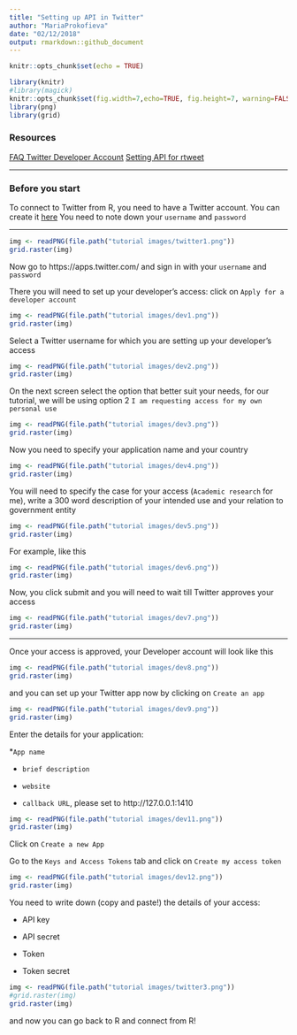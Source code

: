```yaml
---
title: "Setting up API in Twitter"
author: "MariaProkofieva"
date: "02/12/2018"
output: rmarkdown::github_document
---
```


```r
knitr::opts_chunk$set(echo = TRUE)
```
```r
library(knitr)
#library(magick)
knitr::opts_chunk$set(fig.width=7,echo=TRUE, fig.height=7, warning=FALSE, message=FALSE,prompt=T,tidy=T,include=TRUE,cache=TRUE,fig.align='center',fig.asp=0.50,opts.label ="squarefigure",cache = TRUE)
library(png)
library(grid)
```
### Resources
[FAQ Twitter Developer Account](https://developer.twitter.com/en/docs/accounts-and-users/subscribe-account-activity/FAQ.html)
[Setting API for rtweet](https://rtweet.info/articles/auth.html)

______

### Before you start
To connect to Twitter from R, you need to have a Twitter account. You can create it [here](https://twitter.com/signup) 
You need to note down your `username` and `password`

________


```r
img <- readPNG(file.path("tutorial images/twitter1.png"))
grid.raster(img)
```


Now go to https://apps.twitter.com/ and sign in with your `username` and `password`

There you will need to set up your developer's access: click on `Apply for a developer account`

```r
img <- readPNG(file.path("tutorial images/dev1.png"))
grid.raster(img)
```

Select a Twitter username for which you are setting up your developer's access

```r
img <- readPNG(file.path("tutorial images/dev2.png"))
grid.raster(img)
```

On the next screen select the option that better suit your needs, for our tutorial, we will be using option 2 `I am requesting access for my own personal use`

```r
img <- readPNG(file.path("tutorial images/dev3.png"))
grid.raster(img)
```

Now you need to specify your application name and your country

```r
img <- readPNG(file.path("tutorial images/dev4.png"))
grid.raster(img)
```

You will need to specify the case for your access (`Academic research` for me), write a 300 word description of your intended use and your relation to government entity

```r
img <- readPNG(file.path("tutorial images/dev5.png"))
grid.raster(img)
```

For example, like this

```r
img <- readPNG(file.path("tutorial images/dev6.png"))
grid.raster(img)
```

Now, you click submit and you will need to wait till Twitter approves your access

```r
img <- readPNG(file.path("tutorial images/dev7.png"))
grid.raster(img)
```
_______________

Once your access is approved, your Developer account will look like this

```r
img <- readPNG(file.path("tutorial images/dev8.png"))
grid.raster(img)
```

and you can set up your Twitter app now by clicking on `Create an app`

```r
img <- readPNG(file.path("tutorial images/dev9.png"))
grid.raster(img)
```

Enter the details for your application:

*`App name`

* `brief description` 

* `website`

* `callback URL`, please set to http://127.0.0.1:1410 

```r
img <- readPNG(file.path("tutorial images/dev11.png"))
grid.raster(img)
```

Click on `Create a new App`

Go to the `Keys and Access Tokens` tab and click on `Create my access token`

```r
img <- readPNG(file.path("tutorial images/dev12.png"))
grid.raster(img)
```

You need to write down (copy and paste!) the details of your access:

* API key

* API secret

* Token

* Token secret

```r
img <- readPNG(file.path("tutorial images/twitter3.png"))
#grid.raster(img)
grid.raster(img)
```
and now you can go back to R and connect from R!


